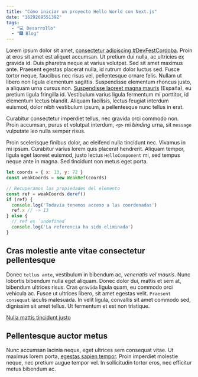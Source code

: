```yaml
---
title: "Cómo iniciar un proyecto Hello World con Next.js"
date: "1629269551392"
tags:
  - "💻 Desarrollo"
  - "🎆 Blog"
---
```

Lorem ipsum dolor sit amet, [consectetur adipiscing #DevFestCordoba](//lorem.ipsum). Proin at eros sit amet est aliquet accumsan. Ut pretium dui nulla, ac ultricies ex gravida id. Duis pharetra neque at varius volutpat. Sed sit amet maximus ante. Praesent egestas placerat nulla, id rutrum dolor luctus sed. Fusce tortor neque, faucibus nec risus vel, pellentesque ornare felis. Nullam ut libero non ligula elementum sagittis. Suspendisse elementum rhoncus justo, a aliquam urna cursus non. [Suspendisse laoreet magna mauris](//twitter.com/gdgcordobaESP) (España), eu pretium ligula fringilla id. Vestibulum varius ligula fermentum mi porttitor, id elementum lectus blandit. Aliquam facilisis, lectus feugiat interdum euismod, dolor nibh vestibulum ipsum, a pellentesque nunc tellus in erat.

Curabitur consectetur imperdiet tellus, nec gravida orci commodo non. Proin accumsan, purus et volutpat interdum, `<p>` mi _binding_ urna, sit `message` vulputate leo nulla semper risus. 

Proin scelerisque finibus dolor, ac eleifend nulla tincidunt nec. Vivamus in mi ipsum. Curabitur varius lorem quis placerat hendrerit. Aliquam tempor, ligula eget laoreet euismod, justo lectus `HelloComponent` mi, sed tempus neque ante in magna. Sed tincidunt non metus eget porta. 
```javascript
let coords = { x: 13, y: 72 }
const weakCoords = new WeakRef(coords)

// Recuperamos las propiedades del elemento
const ref = weakCoords.deref()
if (ref) {
  console.log('Todavía tenemos acceso a las coordenadas')
  ref.x // -> 13
} else {
  // ref es `undefined`
  console.log('La referencia ha sido eliminada')
}
```

## Cras molestie ante vitae consectetur pellentesque

Donec `tellus ante`, vestibulum in bibendum ac, *venenatis vel mauris*. Nunc lobortis bibendum nulla eget aliquam. Donec dolor dui, mattis et sem at, bibendum ultrices risus. Cras `gravida` ligula quam, eu commodo orci vehicula ac. Fusce ut ultrices libero, sit amet egestas velit. `Praesent consequat` iaculis malesuada. In velit ligula, convallis sit amet commodo sed, dignissim sit amet tellus. Ut fermentum et est non tristique.

[Nulla mattis tincidunt justo](nulla.com/justo)

##  Pellentesque auctor metus

Nunc accumsan lacinia neque, eget ultrices sem consequat vitae. Ut maximus lorem porta, [egestas sapien tempor](//sagittis.magna). Proin imperdiet molestie neque, nec pretium augue tempor vel. In sollicitudin tortor eros, nec efficitur metus bibendum ac.
